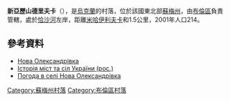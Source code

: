 {{coord|51|7|30|N|33|58|10|E|scale:100000_region:UA|display=title}}

'''新亞歷山德里夫卡'''（{{lang-uk|Нова Олександрівка}}），是[[烏克蘭|烏克蘭]]的村落，位於該國東北部[[蘇梅州|蘇梅州]]，由[[布倫區_(烏克蘭)|布倫區]]負責管轄，處於[[恰沙河|恰沙河]]左岸，距離[[米哈伊利夫卡_(布倫區)|米哈伊利夫卡]]和1.5公里，2001年人口214。

==參考資料==
*[http://w1.c1.rada.gov.ua/pls/z7502/A005?rdat1=06.12.2011&rf7571=28760 Нова Олександрівка]{{dead link|date=2018年3月 |bot=InternetArchiveBot |fix-attempted=yes }}
* [https://web.archive.org/web/20110101200015/http://www.igsu.org.ua/Sumskaja.obl/Burynskij.rajon/Mihajlovka.html Історія міст та сіл України (рос.)]
* [http://weather.in.ua/ua/symskaja/17111 Погода в селі Нова Олександрівка] {{Wayback|url=http://weather.in.ua/ua/symskaja/17111 |date=20111219211330 }}

{{DEFAULTSORT:Нова Олександрівка}}

[[Category:蘇梅州村落|Category:蘇梅州村落]]
[[Category:布倫區村落|Category:布倫區村落]]


{{Sumy-geo-stub}}